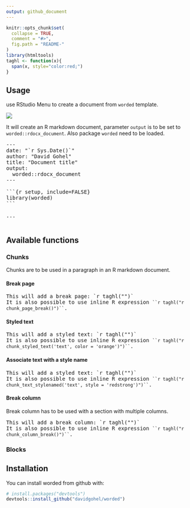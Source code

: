 ```yaml
---
output: github_document
---
```


<!-- README.md is generated from README.Rmd. Please edit that file -->

```r
knitr::opts_chunk$set(
  collapse = TRUE,
  comment = "#>",
  fig.path = "README-"
)
library(htmltools)
taghl <- function(x){
  span(x, style="color:red;")
}
```


## Usage

use RStudio Menu to create a document from `worded` template.

![](tools/rstudio_new_rmd.gif)


It will create an R markdown document, parameter `output` is to be set to `worded::rdocx_document`. 
Also package `worded` need to be loaded.

<pre>
---
date: "`r Sys.Date()`"
author: "David Gohel"
title: "Document title"
output: 
  worded::rdocx_document
---

&#96;&#96;&#96;{r setup, include=FALSE}
library(worded)
&#96;&#96;&#96;

...

</pre>



## Available functions

### Chunks

Chunks are to be used in a paragraph in an R markdown document.

#### Break page


<pre>This will add a break page: `r taghl("<!---CHUNK_PAGEBREAK--->")`
It is also possible to use inline R expression <code>&#96;`r taghl("r chunk_page_break()")`&#96;</code>.
</pre> 

#### Styled text

<pre>This will add a styled text: `r taghl("<!---CHUNK_TEXT{str: 'text', color: 'orange'}--->")`
It is also possible to use inline R expression <code>&#96;`r taghl("r chunk_styled_text('text', color = 'orange')")`&#96;</code>.
</pre> 

#### Associate text with a style name

<pre>This will add a styled text: `r taghl("<!---CHUNK_TEXT_STYLE{str: 'text', style: 'redstrong'}--->")`
It is also possible to use inline R expression <code>&#96;`r taghl("r chunk_text_stylenamed('text', style = 'redstrong')")`&#96;</code>.
</pre> 

#### Break column

Break column has to be used with a section with multiple columns.

<pre>This will add a break column: `r taghl("<!---CHUNK_COLUMNBREAK--->")`
It is also possible to use inline R expression <code>&#96;`r taghl("r chunk_column_break()")`&#96;</code>.
</pre> 

### Blocks



## Installation

You can install worded from github with:

```r
# install.packages("devtools")
devtools::install_github("davidgohel/worded")
```

